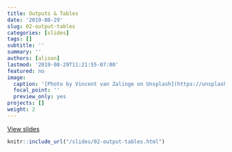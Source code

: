 ```yaml
---
title: Outputs & Tables
date: '2019-08-29'
slug: 02-output-tables
categories: [slides]
tags: []
subtitle: ''
summary: ''
authors: [alison]
lastmod: '2019-08-29T11:21:55-07:00'
featured: no
image:
  caption: '[Photo by Vincent van Zalinge on Unsplash](https://unsplash.com/photos/4Mu2bXIsn5Y)'
  focal_point: ''
  preview_only: yes
projects: []
weight: 2
---
```


[View slides](/slides/02-output-tables.html)

```r
knitr::include_url("/slides/02-output-tables.html")
```

